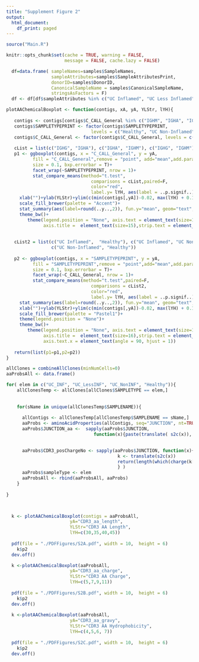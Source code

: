 ```yaml
---
title: "Supplement Figure 2"
output:
  html_document:
    df_print: paged
---
```


```r
source("Main.R")

knitr::opts_chunk$set(cache = TRUE, warning = FALSE, 
                      message = FALSE, cache.lazy = FALSE)
```

```r
  df=data.frame( sampleNames=samples$SampleNames,
                 sampleAttributes=samples$SampleAttributesPrint,
                 donorID=samples$DonorID,
                 CanonicalSampleName = samples$CanonicalSampleName,
                 stringsAsFactors = F)
  df <- df[df$sampleAttributes %in% c("UC Inflamed", "UC Less Inflamed", "UC Non-Inflamed", "Healthy"),]

```

```r
plotAAChemicalBoxplot <- function(contigs, xA, yA, YLStr, lYH){
   
   contigs <- contigs[contigs$C_CALL_General %in% c("IGHM", "IGHA", "IGHG"),]
   contigs$SAMPLETYPEPRINT <- factor(contigs$SAMPLETYPEPRINT,
                                levels = c("Healthy", "UC Non-Inflamed", "UC Less Inflamed", "UC Inflamed"))
   contigs$C_CALL_General <- factor(contigs$C_CALL_General, levels = c("IGHA", "IGHG", "IGHM"))
   
   cList = list(c("IGHG", "IGHA"), c("IGHA", "IGHM"), c("IGHG", "IGHM"))
   p1 <- ggboxplot(contigs, x = "C_CALL_General", y = yA,
          fill = "C_CALL_General",remove = "point", add="mean",add.params = list(color = "red"),
          size = 0.1, bxp.errorbar = T)+
          facet_wrap(~SAMPLETYPEPRINT, nrow = 1)+
          stat_compare_means(method="t.test",
                                comparisons = cList,paired=F,
                                color="red",
                                label.y= lYH, aes(label = ..p.signif..))+
     xlab("")+ylab(YLStr)+ylim(c(min(contigs[,yA])-0.02, max(lYH) + 0.1))+
     scale_fill_brewer(palette = "Accent")+
     stat_summary(aes(label=round(..y..,2)), fun.y="mean", geom="text", size=5)+
     theme_bw()+
        theme(legend.position = "None", axis.text = element_text(size=13),
              axis.title =  element_text(size=15),strip.text = element_text(size=15))
   
   
   cList2 = list(c("UC Inflamed",  "Healthy"), c("UC Inflamed", "UC Non-Inflamed"), c("UC Inflamed",  "UC Less Inflamed"),
                 c("UC Non-Inflamed", "Healthy"))
   
   p2 <- ggboxplot(contigs, x = "SAMPLETYPEPRINT", y = yA,
          fill = "SAMPLETYPEPRINT",remove = "point",add="mean",add.params = list(color = "red"),
          size = 0.1, bxp.errorbar = T)+
          facet_wrap(~C_CALL_General, nrow = 1)+
          stat_compare_means(method="t.test",paired=F,
                                comparisons = cList2,
                                color="red",
                                label.y= lYH, aes(label = ..p.signif..))+
     stat_summary(aes(label=round(..y..,2)), fun.y="mean", geom="text", size=5)+
     xlab("")+ylab(YLStr)+ylim(c(min(contigs[,yA])-0.02, max(lYH) + 0.1))+
     scale_fill_brewer(palette = "Pastel1")+
     theme(legend.position = "None")+
     theme_bw()+
        theme(legend.position = "None", axis.text = element_text(size=16),
              axis.title =  element_text(size=16),strip.text = element_text(size=18),
              axis.text.x = element_text(angle = 90, hjust = 1))
   
   return(list(p1=p1,p2=p2))
}
```



```r
allClones = combineAllClones(minNumCells=0)
aaProbsAll <- data.frame()

for( elem in c("UC_INF", "UC_LessINF", "UC_NonINF", "Healthy")){
    allClonesTemp <- allClones[allClones$SAMPLETYPE == elem,]
    
    
    for(sName in unique(allClonesTemp$SAMPLENAME)){
      
      allContigs <- allClonesTemp[allClonesTemp$SAMPLENAME == sName,]
      aaProbs <- aminoAcidProperties(allContigs, seq="JUNCTION", nt=TRUE, trim=TRUE, label="CDR3")
      aaProbs$JUNCTION_aa <-  sapply(aaProbs$JUNCTION,
                                 function(x){paste(translate( s2c(x)), collapse = "")})
  

      aaProbs$CDR3_posChargeNo <- sapply(aaProbs$JUNCTION, function(x){ 
                                          k <- translate(s2c(x))
                                          return(length(which(charge(k[2:(length(k)-1)] ) > 0)) )
                                          } )
      aaProbs$sampleType <- elem
      aaProbsAll <- rbind(aaProbsAll, aaProbs)
    }
  
}

  
```


```r
  k <- plotAAChemicalBoxplot(contigs = aaProbsAll,
                        yA="CDR3_aa_length",
                        YLStr="CDR3 AA Length",
                        lYH=c(30,35,40,45))
 
  pdf(file = "./PDFFigures/S2A.pdf", width = 10,  height = 6) 
    k$p2
  dev.off()

  k <-plotAAChemicalBoxplot(aaProbsAll,
                        yA="CDR3_aa_charge",
                        YLStr="CDR3 AA Charge",
                        lYH=c(5,7,9,11))
  
  pdf(file = "./PDFFigures/S2B.pdf", width = 10,  height = 6) 
    k$p2
  dev.off()
  
  k <-plotAAChemicalBoxplot(aaProbsAll,
                        yA="CDR3_aa_gravy",
                        YLStr="CDR3 AA Hydrophobicity",
                        lYH=c(4,5,6, 7))
  
  pdf(file = "./PDFFigures/S2C.pdf", width = 10,  height = 6)
    k$p2
  dev.off()
  
 

```